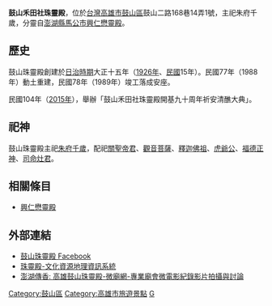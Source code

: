 {{東亞廟宇
| name = 鼓山珠靈殿
| img = File:鼓山珠靈殿.jpg
| img_capt = 
| image_width = 150px
| location = {{ROC-TWN}}[[高雄市|高雄市]][[鼓山區|鼓山區]]鼓山二路168巷14弄1號
| god = [[朱府千歲|朱府千歲]]
| type =
| struct = 
| open_year ={{TWN-JPN}}[[大正|大正]]15年（1926年）創建
| cere_date =
| mass_rapid_transit =[[高雄輕軌|輕軌]][[鼓山區公所站|鼓山區公所站]]
| bus =  
|}}

'''鼓山禾田社珠靈殿'''，位於[[台灣|台灣]][[高雄市|高雄市]][[鼓山區|鼓山區]]鼓山二路168巷14弄1號，主祀朱府千歲，分靈自[[澎湖縣|澎湖縣]][[馬公市|馬公市]][[興仁懋靈殿|興仁懋靈殿]]。

== 歷史 ==
鼓山珠靈殿創建於[[台灣日治時期|日治時期]]大正十五年（[[1926年|1926年]]、[[中華民國|民國]]15年）。民國77年（1988年）動土重建，民國78年（1989年）竣工落成安座。

民國104年（[[2015年|2015年]]），舉辦「鼓山禾田社珠靈殿開基九十周年祈安清醮大典」。

==祀神==
鼓山珠靈殿主祀[[朱府千歲|朱府千歲]]，配祀[[關聖帝君|關聖帝君]]、[[觀音菩薩|觀音菩薩]]、[[釋迦佛祖|釋迦佛祖]]、[[虎爺|虎爺公]]、[[福德正神|福德正神]]、[[司命灶君|司命灶君]]。

== 相關條目 ==

* [[興仁懋靈殿|興仁懋靈殿]]

==外部連結==
*[https://zh-tw.facebook.com/%E9%AB%98%E9%9B%84%E9%BC%93%E5%B1%B1%E7%8F%A0%E9%9D%88%E6%AE%BF-239660772780228/ 鼓山珠靈殿 Facebook]
*[http://crgis.rchss.sinica.edu.tw/temples/KaohsiungCity/gushan/64002023-ZLD 珠靈殿-文化資源地理資訊系統]
*[http://my-mit.com/2016/09/14/%E6%BE%8E%E6%B9%96%E5%82%B3%E9%A6%99%EF%BC%9A%E9%AB%98%E9%9B%84%E9%BC%93%E5%B1%B1%E7%8F%A0%E9%9D%88%E6%AE%BF/ 澎湖傳香: 高雄鼓山珠靈殿-微廟網-專業廟會微電影紀錄影片拍攝與討論]

[[Category:鼓山區|Category:鼓山區]]
[[Category:高雄市旅遊景點|Category:高雄市旅遊景點]]
[[Category:高雄市廟宇|G]]
{{道教小作品}}
{{TW-stub}}